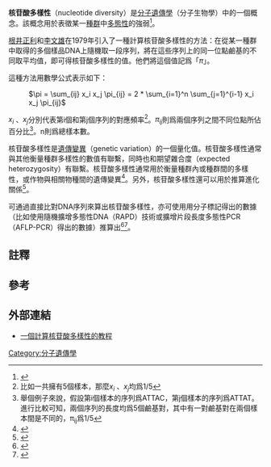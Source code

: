 {{not|單核苷酸多態性}}
'''核苷酸多樣性'''（nucleotide diversity）是[[分子遺傳學|分子遺傳學]]（分子生物學）中的一個概念。該概念用於表徵某一[[種群|種群]]中[[多態性_(生物學)|多態性]]的強弱<ref>
{{cite journal
|title=Mathematical Model for Studying Genetic Variation in Terms of Restriction Endonucleases
|journal=PNAS
|date=October 1, 1979
|first=
|last= |author2=Masatoshi Nei |author3=Wen-Hsiung Li
|volume=76
|issue=10
|pages=5269–73
|pmid=291943 |pmc=413122 
|url=
|doi=10.1073/pnas.76.10.5269
|author=Nei, M.}}
</ref>。

[[根井正利|根井正利]]和[[李文雄_(生物學家)|李文雄]]在1979年引入了一種計算核苷酸多樣性的方法：在從某一種群中取得的多個樣品DNA上隨機取一段序列，將在這些序列上的同一位點鹼基的不同取平均值，即可得核苷酸多樣性的值。他們將這個值記爲「''π''」。

這種方法用數學公式表示如下：
: <math>\pi = \sum_{ij} x_i x_j \pi_{ij} = 2 * \sum_{i=1}^n \sum_{j=1}^{i-1} x_i x_j \pi_{ij}</math>

''x<sub>i</sub>'' 、''x<sub>j</sub>''分別代表第i個和第j個序列的對應頻率<ref group="註">比如一共擁有5個樣本，那麼''x<sub>i</sub>'' 、''x<sub>j</sub>''均爲1/5</ref>。''π<sub>ij</sub>''則爲兩個序列之間不同位點所佔百分比<ref group="註">舉個例子來說，假設第i個樣本的序列爲ATTAC，第j個樣本的序列爲ATTAT。進行比較可知，兩個序列的長度均爲5個鹼基對，其中有一對鹼基對在兩個樣本間是不同的，π<sub>ij</sub>爲1/5</ref>。n則爲總樣本數。

核苷酸多樣性是[[遺傳變異|遺傳變異]]（genetic variation）的一個量化值。核苷酸多樣性通常與其他衡量種群多樣性的數值有聯繫，同時也和期望雜合度（expected heterozygosity）有聯繫。核苷酸多樣性通常用於衡量種群內或種群間的多樣性，或作物與相關物種間的遺傳變異<ref>{{cite journal
|title=Molecular diversity at 18 loci in 321 wild and 92 domesticate lines reveal no reduction of nucleotide diversity during Triticum monococcum (Einkorn) domestication: implications for the origin of agriculture
|journal=Molecular Biology and Evolution
|date=December 2007
|first=
|last= |author2=Ozkan H |author3=Walther A |author4=Kohl J |author5=Dagan T |author6=Salamini F |author7=Martin W
|volume=24
|issue=12
|pages=2657–68
|pmid=17898361
|url=https://archive.org/details/sim_molecular-biology-and-evolution_2007-12_24_12/page/2657|doi=10.1093/molbev/msm192
|author=Kilian, B}}</ref>。另外，核苷酸多樣性還可以用於推算進化關係<ref>{{cite journal
|title=Nucleotide diversity in gorillas
|journal=Genetics
|date=March 2004
|first=
|last=
|author2=Jensen-Seaman MI
|author3=Chemnick L
|author4=Ryder O
|author5=Li WH
|volume=166
|issue=3
|pages=1375–83
|pmid=15082556
|pmc=1470796
|doi=10.1534/genetics.166.3.1375
|url=http://www.genetics.org/cgi/pmidlookup?view=long&pmid=15082556
|author=Yu, N.
|access-date=2015-12-12
|archive-date=2019-12-15
|archive-url=https://web.archive.org/web/20191215101925/http://www.genetics.org/cgi/pmidlookup?view=long&pmid=15082556
|dead-url=no
}}</ref>。

可通過直接比對DNA序列來算出核苷酸多樣性，亦可使用用分子標記得出的數據（比如使用隨機擴增多態性DNA（RAPD）技術或擴增片段長度多態性PCR（AFLP-PCR）得出的數據）推算出<ref>{{cite journal
|title=Estimating nucleotide diversity from random amplified polymorphic DNA and amplified fragment length polymorphism data
|journal=Molecular Phylogenetics and Evolution
|date=January 2001
|first=
|last=
|volume=18
|issue=1
|pages=143–8
|pmid= 11161751 |doi=10.1006/mpev.2000.0865
|url=
|author=Borowsky, Richard L.}}</ref><ref>{{cite journal
|title=A method for estimating nucleotide diversity from AFLP data
|journal=Genetics
|first=
|last= |author2=Ryohei Terauchib Günter Kahlb |author3=Fumio Tajima
|volume=151
|issue=3
|pages=1157–64
|pmid= 10049931 |url=http://www.genetics.org/cgi/pmidlookup?view=long&pmid=10049931
|author=Innan, Hideki
|date= March 1, 1999
|pmc=1460529 }}</ref>。

==註釋==
{{reflist|group=註}}

==參考==
{{Reflist}}

==外部連結==
*[http://seqanswers.com/forums/showthread.php?t=33639 一個計算核苷酸多樣性的教程] {{Wayback|url=http://seqanswers.com/forums/showthread.php?t=33639 |date=20200124122512 }}

[[Category:分子遺傳學|Category:分子遺傳學]]